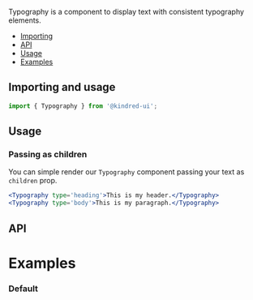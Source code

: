

<Meta title="Faundation/Typography" component={Typography} />

<Hero title='Typography'>Typography is a component to display text with consistent typography elements.</Hero>

- [Importing](#importing)
- [API](#api)
- [Usage](#usage)
- [Examples](#examples)

## <a id="importing"></a>Importing and usage

```js
import { Typography } from '@kindred-ui';
```

## <a id="usage"></a>Usage

### Passing as children

You can simple render our `Typography` component passing your text as `children` prop.

```jsx
<Typography type='heading'>This is my header.</Typography>
<Typography type='body'>This is my paragraph.</Typography>
```

<Story>
  <Canvas>
    <div>
    </div>
  </Canvas>
</Story>


## API
<ArgsTable of={Typography} />

# <a id="examples"></a>Examples

### Default

<Canvas>
  <Story story={_template.Default} />
</Canvas>
